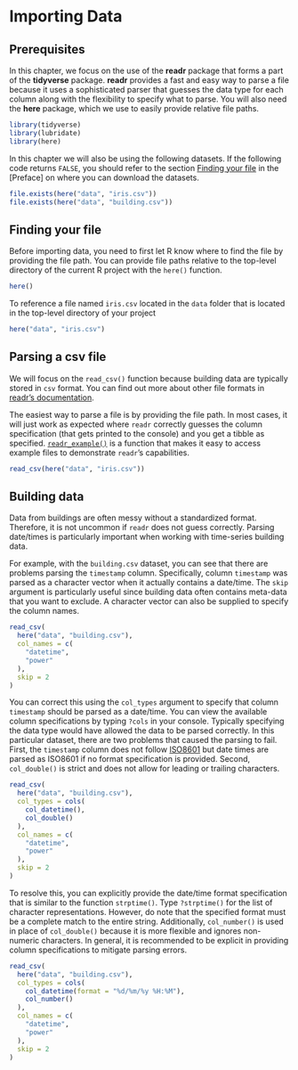 # Importing Data

## Prerequisites

In this chapter, we focus on the use of the **readr** package that forms a part of the **tidyverse** package. **readr** provides a fast and easy way to parse a file because it uses a sophisticated parser that guesses the data type for each column along with the flexibility to specify what to parse. You will also need  the **here** package, which we use to easily provide relative file paths. 

```r
library(tidyverse)
library(lubridate)
library(here)
```

In this chapter we will also be using the following datasets. If the following code returns `FALSE`, you should refer to the section [Finding your file] in the [Preface] on where you can download the datasets. 

```r
file.exists(here("data", "iris.csv"))
file.exists(here("data", "building.csv"))
```


## Finding your file
Before importing data, you need to first let R know where to find the file by providing the file path. You can provide file paths relative to the top-level directory of the current R project with the `here()` function.

```r
here()
```

To reference a file named `iris.csv` located in the `data` folder that is located in the top-level directory of your project

```r
here("data", "iris.csv")
```


## Parsing a csv file

We will focus on the `read_csv()` function because building data are typically stored in `csv` format. You can find out more about other file formats in [readr's documentation](https://readr.tidyverse.org). 

The easiest way to parse a file is by providing the file path. In most cases, it will just work as expected where `readr` correctly guesses the column specification (that gets printed to the console) and you get a tibble as specified. [`readr_example()`](https://readr.tidyverse.org/reference/readr_example.html) is a function that makes it easy to access example files to demonstrate `readr`'s capabilities.

```r
read_csv(here("data", "iris.csv"))
```

## Building data

Data from buildings are often messy without a standardized format. Therefore, it is not uncommon if `readr` does not guess correctly. Parsing date/times is particularly important when working with time-series building data.

For example, with the `building.csv` dataset, you can see that there are problems parsing the `timestamp` column. Specifically, column `timestamp` was parsed as a character vector when it actually contains a date/time. The `skip` argument is particularly useful since building data often contains meta-data that you want to exclude. A character vector can also be supplied to specify the column names. 

```r

read_csv(
  here("data", "building.csv"),
  col_names = c(
    "datetime",
    "power"
  ),
  skip = 2
)
```

You can correct this using the `col_types` argument to specify that column `timestamp` should be parsed as a date/time. You can view the available column specifications by typing `?cols` in your console. Typically specifying the data type would have allowed the data to be parsed correctly. In this particular dataset, there are two problems that caused the parsing to fail. First, the `timestamp` column does not follow [ISO8601](https://en.wikipedia.org/wiki/ISO_8601) but date times are parsed as ISO8601 if no format specification is provided. Second, `col_double()` is strict and does not allow for leading or trailing characters. 


<!--In representations for interchange, dates and times are arranged so the largest temporal term (the year) is placed to the left and each successively smaller term is placed to the right of the previous term..-->


```r
read_csv(
  here("data", "building.csv"),
  col_types = cols(
    col_datetime(),
    col_double()
  ),
  col_names = c(
    "datetime",
    "power"
  ),
  skip = 2
)
```

To resolve this, you can explicitly provide the date/time format specification that is similar to the function `strptime()`. Type `?strptime()` for the list of character representations. However, do note that the specified format must be a complete match to the entire string. Additionally, `col_number()` is used in place of `col_double()` because it is more flexible and ignores non-numeric characters. In general, it is recommended to be explicit in providing column specifications to mitigate parsing errors.


```r
read_csv(
  here("data", "building.csv"),
  col_types = cols(
    col_datetime(format = "%d/%m/%y %H:%M"),
    col_number()
  ),
  col_names = c(
    "datetime",
    "power"
  ),
  skip = 2
)
```


